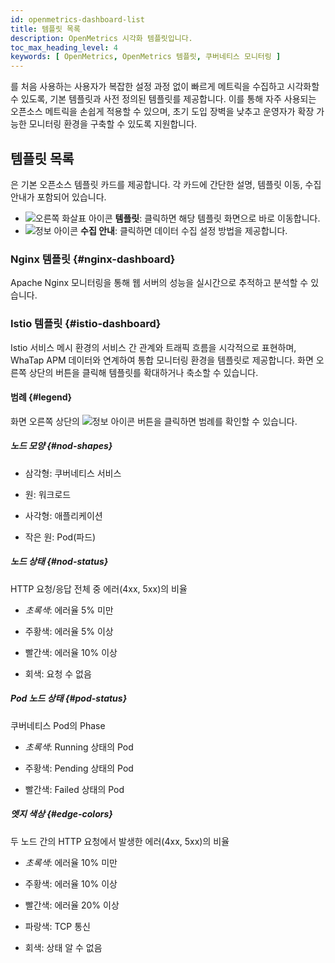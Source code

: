 ```yaml
---
id: openmetrics-dashboard-list
title: 템플릿 목록
description: OpenMetrics 시각화 템플릿입니다.
toc_max_heading_level: 4
keywords: [ OpenMetrics, OpenMetrics 템플릿, 쿠버네티스 모니터링 ]
---
```


<Cmdname sid="openmetrics" className="uitext" />를 처음 사용하는 사용자가 복잡한 설정 과정 없이 빠르게 메트릭을 수집하고 시각화할 수 있도록, 기본 템플릿과 사전 정의된 템플릿를 제공합니다. 이를 통해 자주 사용되는 오픈소스 메트릭을 손쉽게 적용할 수 있으며, 초기 도입 장벽을 낮추고 운영자가 확장 가능한 모니터링 환경을 구축할 수 있도록 지원합니다.

## 템플릿 목록

<Cmdname sid="openmetrics_template_list" className="uitext" />은 기본 오픈소스 템플릿 카드를 제공합니다. 각 카드에 간단한 설명, 템플릿 이동, 수집 안내가 포함되어 있습니다.

* ![오른쪽 화살표 아이콘](/img/ic-arrow-right.svg) **템플릿**: 클릭하면 해당 템플릿 화면으로 바로 이동합니다.
* ![정보 아이콘](/img/ic-info-circle.svg) **수집 안내**: 클릭하면 데이터 수집 설정 방법을 제공합니다.

### Nginx 템플릿 {#nginx-dashboard}

Apache Nginx 모니터링을 통해 웹 서버의 성능을 실시간으로 추적하고 분석할 수 있습니다.

### Istio 템플릿 {#istio-dashboard}

Istio 서비스 메시 환경의 서비스 간 관계와 트래픽 흐름을 시각적으로 표현하며, WhaTap APM 데이터와 연계하여 통합 모니터링 환경을 템플릿로 제공합니다. 화면 오른쪽 상단의 버튼을 클릭해 템플릿를 확대하거나 축소할 수 있습니다.

<ImgLang img='openmetrics-dashboard-istio.png' desc='OpenMetircs 템플릿 istio' />

#### 범례 {#legend}

화면 오른쪽 상단의 ![정보 아이콘](/img/ic-info-circle.svg) 버튼을 클릭하면 범례를 확인할 수 있습니다. 

##### 노드 모양 {#nod-shapes}

* 삼각형: 쿠버네티스 서비스

* 원: 워크로드

* 사각형: 애플리케이션

* 작은 원: Pod(파드)

##### 노드 상태 {#nod-status}

HTTP 요청/응답 전체 중 에러(4xx, 5xx)의 비율

* *초록색*: 에러율 5% 미만

* <span class='slow'>주황색</span>: 에러율 5% 이상

* <span class='vslow'>빨간색</span>: 에러율 10% 이상

* 회색: 요청 수 없음

##### Pod 노드 상태 {#pod-status}

쿠버네티스 Pod의 Phase

* *초록색*: Running 상태의 Pod

* <span class='slow'>주황색</span>: Pending 상태의 Pod

* <span class='vslow'>빨간색</span>: Failed 상태의 Pod

##### 엣지 색상 {#edge-colors}

두 노드 간의 HTTP 요청에서 발생한 에러(4xx, 5xx)의 비율

* *초록색*: 에러율 10% 미만

* <span class='slow'>주황색</span>: 에러율 10% 이상

* <span class='vslow'>빨간색</span>: 에러율 20% 이상

* <span class='normal'>파랑색</span>: TCP 통신

* 회색: 상태 알 수 없음